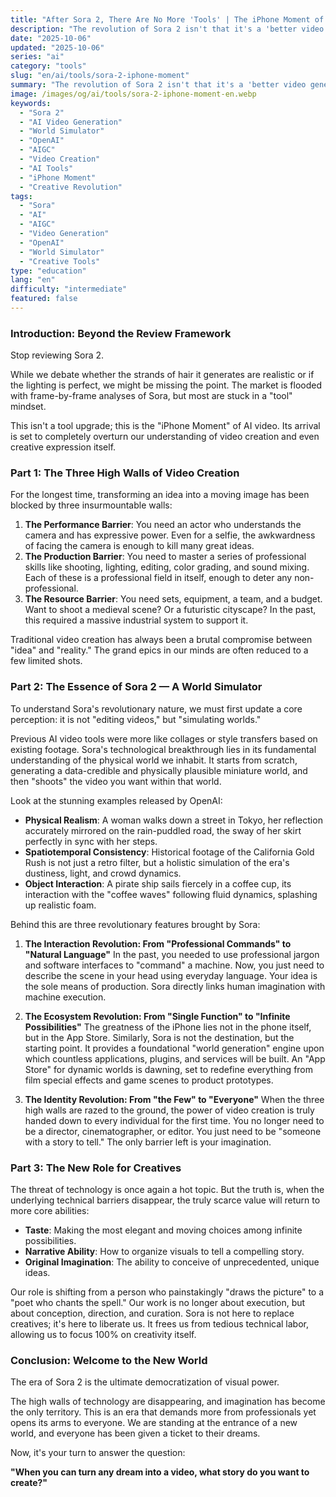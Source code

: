 ```yaml
---
title: "After Sora 2, There Are No More 'Tools' | The iPhone Moment of AI Video"
description: "The revolution of Sora 2 isn't that it's a 'better video generator,' but that it pioneers the era of 'Universal Directors,' marking the 'iPhone Moment' for AI video. This article delves into how it dismantles creative barriers and redefines the value of future creative professionals."
date: "2025-10-06"
updated: "2025-10-06"
series: "ai"
category: "tools"
slug: "en/ai/tools/sora-2-iphone-moment"
summary: "The revolution of Sora 2 isn't that it's a 'better video generator,' but that it pioneers the era of 'Universal Directors,' marking the 'iPhone Moment' for AI video. This article delves into how it dismantles creative barriers and redefines the value of future creative professionals."
image: /images/og/ai/tools/sora-2-iphone-moment-en.webp
keywords:
  - "Sora 2"
  - "AI Video Generation"
  - "World Simulator"
  - "OpenAI"
  - "AIGC"
  - "Video Creation"
  - "AI Tools"
  - "iPhone Moment"
  - "Creative Revolution"
tags:
  - "Sora"
  - "AI"
  - "AIGC"
  - "Video Generation"
  - "OpenAI"
  - "World Simulator"
  - "Creative Tools"
type: "education"
lang: "en"
difficulty: "intermediate"
featured: false
---
```


### Introduction: Beyond the Review Framework

Stop reviewing Sora 2.

While we debate whether the strands of hair it generates are realistic or if the lighting is perfect, we might be missing the point. The market is flooded with frame-by-frame analyses of Sora, but most are stuck in a "tool" mindset.

This isn't a tool upgrade; this is the "iPhone Moment" of AI video. Its arrival is set to completely overturn our understanding of video creation and even creative expression itself.

### Part 1: The Three High Walls of Video Creation

For the longest time, transforming an idea into a moving image has been blocked by three insurmountable walls:

1.  **The Performance Barrier**: You need an actor who understands the camera and has expressive power. Even for a selfie, the awkwardness of facing the camera is enough to kill many great ideas.
2.  **The Production Barrier**: You need to master a series of professional skills like shooting, lighting, editing, color grading, and sound mixing. Each of these is a professional field in itself, enough to deter any non-professional.
3.  **The Resource Barrier**: You need sets, equipment, a team, and a budget. Want to shoot a medieval scene? Or a futuristic cityscape? In the past, this required a massive industrial system to support it.

Traditional video creation has always been a brutal compromise between "idea" and "reality." The grand epics in our minds are often reduced to a few limited shots.

### Part 2: The Essence of Sora 2 — A World Simulator

To understand Sora's revolutionary nature, we must first update a core perception: it is not "editing videos," but "simulating worlds."

Previous AI video tools were more like collages or style transfers based on existing footage. Sora's technological breakthrough lies in its fundamental understanding of the physical world we inhabit. It starts from scratch, generating a data-credible and physically plausible miniature world, and then "shoots" the video you want within that world.

Look at the stunning examples released by OpenAI:

-   **Physical Realism**: A woman walks down a street in Tokyo, her reflection accurately mirrored on the rain-puddled road, the sway of her skirt perfectly in sync with her steps.
-   **Spatiotemporal Consistency**: Historical footage of the California Gold Rush is not just a retro filter, but a holistic simulation of the era's dustiness, light, and crowd dynamics.
-   **Object Interaction**: A pirate ship sails fiercely in a coffee cup, its interaction with the "coffee waves" following fluid dynamics, splashing up realistic foam.

Behind this are three revolutionary features brought by Sora:

1.  **The Interaction Revolution: From "Professional Commands" to "Natural Language"**
    In the past, you needed to use professional jargon and software interfaces to "command" a machine. Now, you just need to describe the scene in your head using everyday language. Your idea is the sole means of production. Sora directly links human imagination with machine execution.

2.  **The Ecosystem Revolution: From "Single Function" to "Infinite Possibilities"**
    The greatness of the iPhone lies not in the phone itself, but in the App Store. Similarly, Sora is not the destination, but the starting point. It provides a foundational "world generation" engine upon which countless applications, plugins, and services will be built. An "App Store" for dynamic worlds is dawning, set to redefine everything from film special effects and game scenes to product prototypes.

3.  **The Identity Revolution: From "the Few" to "Everyone"**
    When the three high walls are razed to the ground, the power of video creation is truly handed down to every individual for the first time. You no longer need to be a director, cinematographer, or editor. You just need to be "someone with a story to tell." The only barrier left is your imagination.

### Part 3: The New Role for Creatives

The threat of technology is once again a hot topic. But the truth is, when the underlying technical barriers disappear, the truly scarce value will return to more core abilities:

-   **Taste**: Making the most elegant and moving choices among infinite possibilities.
-   **Narrative Ability**: How to organize visuals to tell a compelling story.
-   **Original Imagination**: The ability to conceive of unprecedented, unique ideas.

Our role is shifting from a person who painstakingly "draws the picture" to a "poet who chants the spell." Our work is no longer about execution, but about conception, direction, and curation. Sora is not here to replace creatives; it's here to liberate us. It frees us from tedious technical labor, allowing us to focus 100% on creativity itself.

### Conclusion: Welcome to the New World

The era of Sora 2 is the ultimate democratization of visual power.

The high walls of technology are disappearing, and imagination has become the only territory. This is an era that demands more from professionals yet opens its arms to everyone. We are standing at the entrance of a new world, and everyone has been given a ticket to their dreams.

Now, it's your turn to answer the question:

**"When you can turn any dream into a video, what story do you want to create?"**
